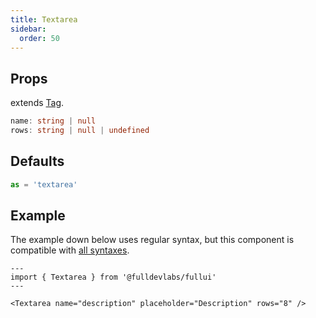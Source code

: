 ```yaml
---
title: Textarea
sidebar: 
  order: 50
---
```


## Props
extends [Tag](/components/tag).
```ts
name: string | null
rows: string | null | undefined
```

## Defaults
```ts
as = 'textarea'
```

## Example
The example down below uses regular syntax, but this component is compatible with [all syntaxes](/guides/components#syntax).

```astro live
---
import { Textarea } from '@fulldevlabs/fullui'
---

<Textarea name="description" placeholder="Description" rows="8" />
```